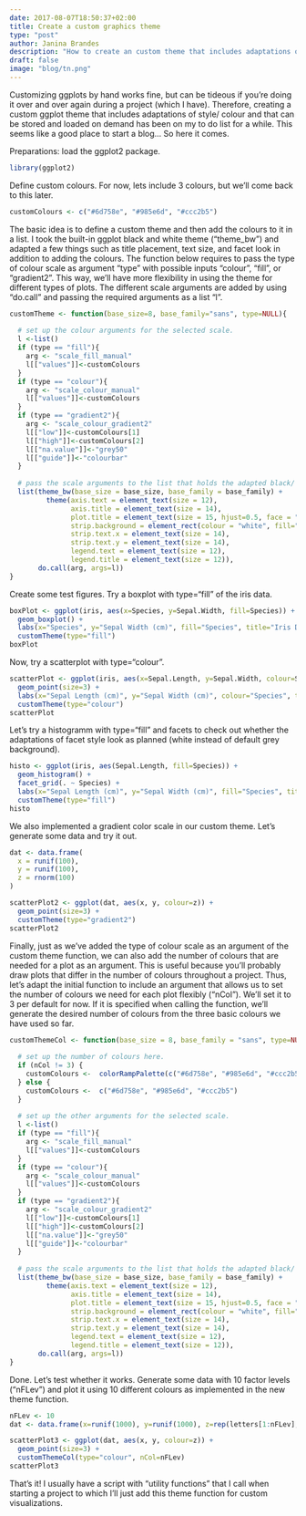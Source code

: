 ```yaml
---
date: 2017-08-07T18:50:37+02:00
title: Create a custom graphics theme
type: "post"
author: Janina Brandes
description: "How to create an custom theme that includes adaptations of style/colour and that can be stored and loaded on demand."
draft: false
image: "blog/tn.png"
---
```


Customizing ggplots by hand works fine, but can be tideous if you're doing it over and over again during a project (which I have). Therefore, creating a custom ggplot theme that includes adaptations of style/ colour and that can be stored and loaded on demand has been on my to do list for a while. This seems like a good place to start a blog... So here it comes. 

Preparations: load the ggplot2 package.

``` r
library(ggplot2)
```

Define custom colours. For now, lets include 3 colours, but we'll come back to this later. 

``` r
customColours <- c("#6d758e", "#985e6d", "#ccc2b5")
```

The basic idea is to define a custom theme and then add the colours to it in a list. I took the built-in ggplot black and white theme ("theme_bw") and adapted a few things such as title placement, text size, and facet look in addition to adding the colours. The function below requires to pass the type of colour scale as argument "type" with possible inputs "colour", "fill", or "gradient2". This way, we'll have more flexibility in using the theme for different types of plots. The different scale arguments are added by using "do.call" and passing the required arguments as a list "l".

```r
customTheme <- function(base_size=8, base_family="sans", type=NULL){
  
  # set up the colour arguments for the selected scale.
  l <-list()
  if (type == "fill"){
    arg <- "scale_fill_manual"
    l[["values"]]<-customColours
  } 
  if (type == "colour"){
    arg <- "scale_colour_manual"
    l[["values"]]<-customColours
  }
  if (type == "gradient2"){
    arg <- "scale_colour_gradient2"
    l[["low"]]<-customColours[1]
    l[["high"]]<-customColours[2]
    l[["na.value"]]<-"grey50"
    l[["guide"]]<-"colourbar"
  }
  
  # pass the scale arguments to the list that holds the adapted black/ white theme.  
  list(theme_bw(base_size = base_size, base_family = base_family) +
         theme(axis.text = element_text(size = 12),
               axis.title = element_text(size = 14),
               plot.title = element_text(size = 15, hjust=0.5, face = "bold"),
               strip.background = element_rect(colour = "white", fill="#FFFFFF"),
               strip.text.x = element_text(size = 14),
               strip.text.y = element_text(size = 14),
               legend.text = element_text(size = 12),
               legend.title = element_text(size = 12)), 
       do.call(arg, args=l))
}
```

Create some test figures.
Try a boxplot with type="fill" of the iris data.

``` r
boxPlot <- ggplot(iris, aes(x=Species, y=Sepal.Width, fill=Species)) +
  geom_boxplot() + 
  labs(x="Species", y="Sepal Width (cm)", fill="Species", title="Iris Dataset") +
  customTheme(type="fill") 
boxPlot
```

Now, try a scatterplot with type="colour".

```r
scatterPlot <- ggplot(iris, aes(x=Sepal.Length, y=Sepal.Width, colour=Species)) + 
  geom_point(size=3) + 
  labs(x="Sepal Length (cm)", y="Sepal Width (cm)", colour="Species", title="Iris Dataset") +
  customTheme(type="colour") 
scatterPlot
```

Let's try a histogramm with type="fill" and facets to check out whether the adaptations of facet style look as planned (white instead of default grey background).

```r
histo <- ggplot(iris, aes(Sepal.Length, fill=Species)) + 
  geom_histogram() + 
  facet_grid(. ~ Species) +
  labs(x="Sepal Length (cm)", y="Sepal Width (cm)", fill="Species", title="Iris Dataset") +
  customTheme(type="fill") 
histo
``` 

We also implemented a gradient color scale in our custom theme. Let's generate some data and try it out.

```r
dat <- data.frame(
  x = runif(100),
  y = runif(100),
  z = rnorm(100)
)

scatterPlot2 <- ggplot(dat, aes(x, y, colour=z)) +
  geom_point(size=3) +
  customTheme(type="gradient2") 
scatterPlot2
```

Finally, just as we've added the type of colour scale as an argument of the custom theme function, we can also add the number of colours that are needed for a plot as an argument. This is useful because you'll probably draw plots that differ in the number of colours throughout a project. Thus, let's adapt the initial function to include an argument that allows us to set the number of colours we need for each plot flexibly ("nCol"). We'll set it to 3 per default for now. If it is specified when calling the function, we'll generate the desired number of colours from the three basic colours we have used so far.

```r
customThemeCol <- function(base_size = 8, base_family = "sans", type=NULL, nCol=3){
  
  # set up the number of colours here.  
  if (nCol != 3) {
    customColours <-  colorRampPalette(c("#6d758e", "#985e6d", "#ccc2b5"), space = "Lab")(nCol)
  } else {
    customColours <-  c("#6d758e", "#985e6d", "#ccc2b5")
  }
  
  # set up the other arguments for the selected scale.
  l <-list()
  if (type == "fill"){
    arg <- "scale_fill_manual"
    l[["values"]]<-customColours
  } 
  if (type == "colour"){
    arg <- "scale_colour_manual"
    l[["values"]]<-customColours
  }
  if (type == "gradient2"){
    arg <- "scale_colour_gradient2"
    l[["low"]]<-customColours[1]
    l[["high"]]<-customColours[2]
    l[["na.value"]]<-"grey50"
    l[["guide"]]<-"colourbar"
  }
  
  # pass the scale arguments to the list that holds the adapted black/ white theme.    
  list(theme_bw(base_size = base_size, base_family = base_family) +
         theme(axis.text = element_text(size = 12),
               axis.title = element_text(size = 14),
               plot.title = element_text(size = 15, hjust=0.5, face = "bold"),
               strip.background = element_rect(colour = "white", fill="#FFFFFF"),
               strip.text.x = element_text(size = 14),
               strip.text.y = element_text(size = 14),
               legend.text = element_text(size = 12),
               legend.title = element_text(size = 12)), 
       do.call(arg, args=l))
}
```

Done. Let's test whether it works. Generate some data with 10 factor levels ("nFLev") and plot it using 10 different colours as implemented in the new theme function.

```r
nFLev <- 10
dat <- data.frame(x=runif(1000), y=runif(1000), z=rep(letters[1:nFLev], 100))

scatterPlot3 <- ggplot(dat, aes(x, y, colour=z)) + 
  geom_point(size=3) +
  customThemeCol(type="colour", nCol=nFLev) 
scatterPlot3
```


That's it! I usually have a script with "utility functions" that I call when starting a project to which I'll just add this theme function for custom visualizations.